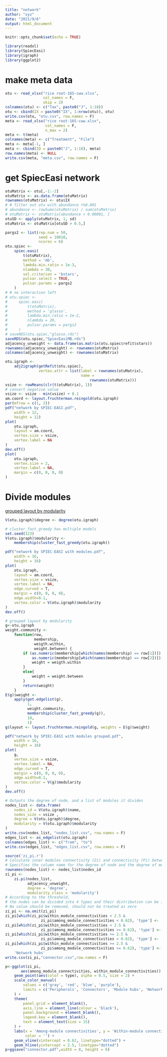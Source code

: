 ```yaml
---
title: "network"
author: "xyz"
date: "2021/9/6"
output: html_document
---
```


```r
knitr::opts_chunk$set(echo = TRUE)
```

```r
library(readxl)
library(SpiecEasi)
library(igraph)
library(ggplot2)
```

# make meta data

```r
otu <- read_xlsx("rice root-16S-cww.xlsx",
                 col_names = F,
                 skip = 2)
colnames(otu) <- c("Tax", paste0("J", 1:18))
otu <- cbind(IX = paste0("IX", 1:nrow(otu)), otu)
write.csv(otu, "otu.csv", row.names = F)
meta <- read_xlsx("rice root-16S-cww.xlsx",
                  col_names = F,
                  n_max = 2)
meta <- t(meta)
colnames(meta) <- c("Treatment", "File")
meta <- meta[-1, ]
meta <- cbind(ID = paste0("J", 1:18), meta)
row.names(meta) <- NULL
write.csv(meta, "meta.csv", row.names = F)
```

# get SpiecEasi network

```r
otuMatrix <- otu[,-1:-2]
otuMatrix <- as.data.frame(otuMatrix)
rownames(otuMatrix) <- otu$IX
# # filter out otu with abundance <%0.001
# abundance <- rowSums(otuMatrix) / sum(otuMatrix)
# otuMatrix <- otuMatrix[abundance > 0.00001, ]
otuSD <- apply(otuMatrix, 1, sd)
otuMatrix <- otuMatrix[otuSD > 0.5,]

pargs2 <- list(rep.num = 50,
               seed = 10010,
               ncores = 6)
otu.spiec <-
    spiec.easi(
        t(otuMatrix),
        method = 'mb',
        lambda.min.ratio = 1e-3,
        nlambda = 30,
        sel.criterion = 'bstars',
        pulsar.select = TRUE,
        pulsar.params = pargs2
    )
# # no interaction left
# otu.spiec <-
#     spiec.easi(
#         t(otuMatrix),
#         method = 'glasso',
#         lambda.min.ratio = 1e-2,
#         nlambda = 20,
#         pulsar.params = pargs2
#     )
# saveRDS(otu.spiec,"glasso.rds")
saveRDS(otu.spiec,"SpiecEasiMB.rds")
adjacency_unweight <- data.frame(as.matrix(otu.spiec$refit$stars))
rownames(adjacency_unweight) <- rownames(otuMatrix)
colnames(adjacency_unweight) <- rownames(otuMatrix)

otu.igraph <-
    adj2igraph(getRefit(otu.spiec),
               vertex.attr = list(label = rownames(otuMatrix),
                                  name =
                                      rownames(otuMatrix)))
vsize <- rowMeans(clr(t(otuMatrix), 1))
# convert negative value
vsize <- vsize - min(vsize) + 0.1
am.coord <- layout.fruchterman.reingold(otu.igraph)
par(mfrow = c(1, 2))
pdf("network by SPIEC-EASI.pdf",
    width = 12,
    height = 12)
plot(
    otu.igraph,
    layout = am.coord,
    vertex.size = vsize,
    vertex.label = NA
)
dev.off()
plot(
    otu.igraph,
    vertex.size = 2,
    vertex.label = NA,
    margin = c(0, 0, 0, 0)
)
```

# Divide modules
  
[grouped layout by modularity](https://stackoverflow.com/questions/16390221/how-to-make-grouped-layout-in-igraph)  
  
```r
V(otu.igraph)$degree <- degree(otu.igraph)

# cluster_fast_greedy has multiple models
set.seed(123)
V(otu.igraph)$modularity <-
    membership(cluster_fast_greedy(otu.igraph))

pdf("network by SPIEC-EASI with modules.pdf",
    width = 16,
    height = 16)
plot(
    otu.igraph,
    layout = am.coord,
    vertex.size = vsize,
    vertex.label = NA,
    edge.curved = T,
    margin = c(0, 0, 0, 0),
    edge.width=0.1,
    vertex.color = V(otu.igraph)$modularity
)
dev.off()

# grouped layout by modularity
g<-otu.igraph
weight.community <-
    function(row,
             membership,
             weigth.within,
             weight.between) {
        if (as.numeric(membership[which(names(membership) == row[1])]) ==
            as.numeric(membership[which(names(membership) == row[2])])) {
            weight = weigth.within
        }
        else{
            weight = weight.between
        }
        return(weight)
    }
E(g)$weight <-
    apply(get.edgelist(g),
          1,
          weight.community,
          membership(cluster_fast_greedy(g)),
          10,
          1)
g$layout <- layout.fruchterman.reingold(g, weights = E(g)$weight)

pdf("network by SPIEC-EASI with modules grouped.pdf",
    width = 16,
    height = 16)
plot(
    g,
    vertex.size = vsize,
    vertex.label = NA,
    edge.curved = T,
    margin = c(0, 0, 0, 0),
    edge.width=0.1,
    vertex.color = V(g)$modularity
)
dev.off()

# Outputs the degree of node, and a list of modules it divides
nodes_list <- data.frame(
    nodes_id = V(otu.igraph)$name,
    nodes_size = vsize ,
    degree = V(otu.igraph)$degree,
    modularity = V(otu.igraph)$modularity
)
write.csv(nodes_list, "nodes_list.csv", row.names = F)
edges_list <- as_edgelist(otu.igraph)
colnames(edges_list) <- c("from", "to")
write.csv(edges_list, "edges_list.csv", row.names = F)

source('zi_pi.r')
# Calculate inner modules connectivity (Zi) and connectivity (Pi) between modules
# Specifies the column name for the degree of node and the degree of module in the Adjacency Matrix,
rownames(nodes_list) <- nodes_list$nodes_id
zi_pi <-
    zi.pi(nodes_list,
          adjacency_unweight,
          degree = 'degree',
          modularity_class = 'modularity')
# According to the threshold,
# the nodes can be divided into 4 types and their distribution can be illustrated
# Na value should be removed, should not be treated as zero
zi_pi <- na.omit(zi_pi)
zi_pi[which(zi_pi$within_module_connectivities < 2.5 &
                zi_pi$among_module_connectivities < 0.62), 'type'] <- 'Peripherals'
zi_pi[which(zi_pi$within_module_connectivities < 2.5 &
                zi_pi$among_module_connectivities >= 0.62), 'type'] <- 'Connectors'
zi_pi[which(zi_pi$within_module_connectivities >= 2.5 &
                zi_pi$among_module_connectivities < 0.62), 'type'] <- 'Module hubs'
zi_pi[which(zi_pi$within_module_connectivities >= 2.5 &
                zi_pi$among_module_connectivities >= 0.62), 'type'] <-
    'Network hubs'
write.csv(zi_pi,"connector.csv",row.names = F)

p<-ggplot(zi_pi,
       aes(among_module_connectivities, within_module_connectivities)) +
    geom_point(aes(color = type), alpha = 0.5, size = 2) +
    scale_color_manual(
        values = c('gray', 'red', 'blue', 'purple'),
        limits = c('Peripherals', 'Connectors', 'Module hubs', 'Network hubs')
    ) +
    theme(
        panel.grid = element_blank(),
        axis.line = element_line(colour = 'black'),
        panel.background = element_blank(),
        legend.key = element_blank(),
        text = element_text(size = 15)
    ) +
    labs(x = 'Among-module connectivities', y = 'Within-module connectivities', 
         color = '') +
    geom_vline(xintercept = 0.62, linetype="dotted") +
    geom_hline(yintercept = 2.5, linetype="dotted")
p+ggsave("connector.pdf",width = 8, height = 6)
```

